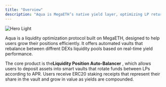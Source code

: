 ```yaml
---
title: "Overview"
description: "Aqua is MegaETH’s native yield layer, optimizing LP returns through smart vaults."
---
```


<img
  className="block dark:hidden"
  src="/images/hero-light.png"
  alt="Hero Light"
/>

Aqua is a liquidity optimization protocol built on MegaETH, designed to help users grow their positions efficiently. It offers automated vaults that rebalance between diffrent DEXs liquidity pools based on real-time yield performance.

The core product is the**Liquidity Position Auto-Balancer** , which allows users to deposit assets into smart vaults that rotate funds between LPs according to APR. Users receive ERC20 staking receipts that represent their share in the vault and grow in value as yields are compounded.